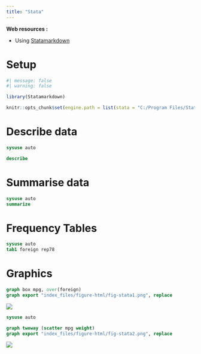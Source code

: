 ---
title: "Stata"
---

**Web resources :**

-   Using [Statamarkdown](https://www.ssc.wisc.edu/~hemken/Stataworkshops/Statamarkdown/stata-and-r-markdown.html)

# Setup

```{r}
#| message: false
#| warning: false

library(Statamarkdown)

knitr::opts_chunk$set(engine.path = list(stata = "C:/Program Files/Stata16/StataIC-64.exe"))
```

# Describe data

```{stata, collectcode=TRUE}
sysuse auto

describe
```

# Summarise data

```{stata}
sysuse auto
summarize
```

# Frequency Tables

```{stata}
sysuse auto
tab1 foreign rep78
```

# Graphics

```{stata, echo=1, results="hide"}
graph box mpg, over(foreign)
graph export "index_files/figure-html/fig-stata1.png", replace
```

![](docs/index_files/figure-html/fig-stata1.png)

```{stata, graph = 1, echo=1, results="hide"}
sysuse auto

graph twoway (scatter mpg weight)
graph export "index_files/figure-html/fig-stata2.png", replace
```

![](docs/index_files/figure-html/fig-stata2.png)


